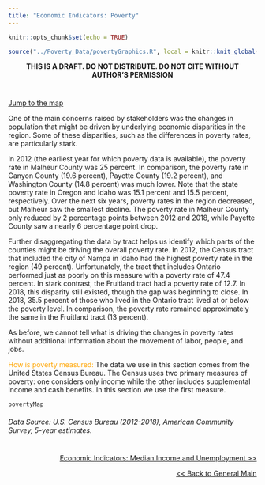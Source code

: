---
title: "Economic Indicators: Poverty"
---

```{r setup, include=FALSE}
knitr::opts_chunk$set(echo = TRUE)
```


```{r, include=F}
source("../Poverty_Data/povertyGraphics.R", local = knitr::knit_global())

```

<center>
**THIS IS A DRAFT. DO NOT DISTRIBUTE. DO NOT CITE WITHOUT AUTHOR'S PERMISSION**
</center>

#
#

<a href="#map">Jump to the map</a>


One of the main concerns raised by stakeholders was the changes in population that might be driven by underlying economic disparities in the region. Some of these disparities, such as the differences in poverty rates, are particularly stark. 

In 2012 (the earliest year for which poverty data is available), the poverty rate in Malheur County was 25 percent. In comparison, the poverty rate in Canyon County (19.6 percent), Payette County (19.2 percent), and Washington County (14.8 percent) was much lower. Note that the state poverty rate in Oregon and Idaho was 15.1 percent and 15.5 percent, respectively.  Over the next six years, poverty rates in the region decreased, but Malheur saw the smallest decline. The poverty rate in Malheur County only reduced by 2 percentage points between 2012 and 2018, while Payette County saw a nearly 6 percentage point drop. 

Further disaggregating the data by tract helps us identify which parts of the counties might be driving the overall poverty rate. In 2012, the Census tract that included the city of Nampa in Idaho had the highest poverty rate in the region (49 percent). Unfortunately, the tract that includes Ontario performed just as poorly on this measure with a poverty rate of 47.4 percent. In stark contrast, the Fruitland tract had a poverty rate of 12.7. In 2018, this disparity still existed, though the gap was beginning to close. In 2018, 35.5 percent of those who lived in the Ontario tract lived at or below the poverty level. In comparison, the poverty rate remained approximately the same in the Fruitland tract (13 percent). 

As before, we cannot tell what is driving the changes in poverty rates without additional information about the movement of labor, people, and jobs.

<font color="orange">How is poverty measured:</font> The data we use in this section comes from the United States Census Bureau. The Census uses two primary measures of poverty: one considers only income while the other includes supplemental income and cash benefits. In this section we use the first measure. 



<div id="map">
```{r, echo=F, fig.height=6,fig.width=10}
povertyMap

```
</div>

<h6>Data Source: U.S. Census Bureau (2012-2018), American Community Survey, 5-year estimates.</h6>

#
#
<p style="text-align:right">
<a href="https://eobed-dspg.github.io/unEmpPage.html"> Economic Indicators: Median Income and Unemployment >> </a></p>

<p style="text-align:right">
<a href="https://eobed-dspg.github.io/genPage,html"> << Back to General Main </a></p>